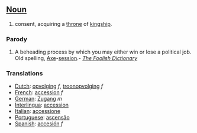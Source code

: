 ==[[Noun]]==

#consent, acquiring a [[throne]] of [[kingship]].
===Parody===
#A beheading process by which you may either win or lose a political job.  Old spelling, [[Axe]]-[[session]].- ''[[The Foolish Dictionary]]''

===Translations===
*[[Dutch]]: [[opvolging]] ''f'', [[troonopvolging]] ''f''
*[[French]]: [[accession]] ''f''
*[[German]]: [[Zugang]] ''m''
*[[Interlingua]]: [[accession]]
*[[Italian]]: [[accessione]]
*[[Portuguese]]: [[ascensão]]
*[[Spanish]]: [[accesión]] ''f''